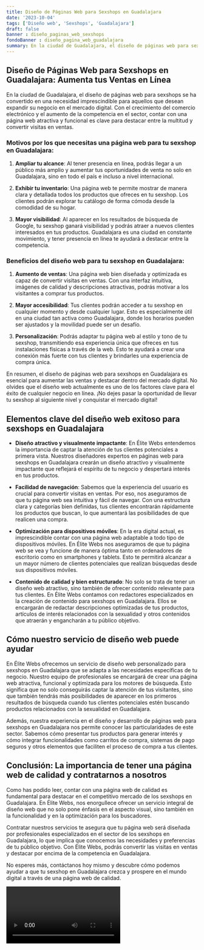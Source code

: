 ```yaml
---
title: Diseño de Páginas Web para Sexshops en Guadalajara
date: '2023-10-04'
tags: ['Diseño web', 'Sexshops', 'Guadalajara']
draft: false
banner : diseño_paginas_web_sexshops
fondoBanner : diseño_pagina_web_guadalajara
summary: En la ciudad de Guadalajara, el diseño de páginas web para sexshops se ha convertido en una necesidad imprescindible para aquellos que desean expandir su negocio en el mercado digital. Con el crecimiento del comercio electrónico y el aumento de la competencia en el sector, contar con una página web atractiva y funcional es clave para destacar entre la multitud y convertir visitas en ventas.
---
```


## Diseño de Páginas Web para Sexshops en Guadalajara: Aumenta tus Ventas en Línea

En la ciudad de Guadalajara, el diseño de páginas web para sexshops se ha convertido en una necesidad imprescindible para aquellos que desean expandir su negocio en el mercado digital. Con el crecimiento del comercio electrónico y el aumento de la competencia en el sector, contar con una página web atractiva y funcional es clave para destacar entre la multitud y convertir visitas en ventas.

### Motivos por los que necesitas una página web para tu sexshop en Guadalajara:

1. **Ampliar tu alcance**: Al tener presencia en línea, podrás llegar a un público más amplio y aumentar tus oportunidades de venta no solo en Guadalajara, sino en todo el país e incluso a nivel internacional.

2. **Exhibir tu inventario**: Una página web te permite mostrar de manera clara y detallada todos los productos que ofreces en tu sexshop. Los clientes podrán explorar tu catálogo de forma cómoda desde la comodidad de su hogar.

3. **Mayor visibilidad**: Al aparecer en los resultados de búsqueda de Google, tu sexshop ganará visibilidad y podrás atraer a nuevos clientes interesados en tus productos. Guadalajara es una ciudad en constante movimiento, y tener presencia en línea te ayudará a destacar entre la competencia.

### Beneficios del diseño web para tu sexshop en Guadalajara:

1. **Aumento de ventas**: Una página web bien diseñada y optimizada es capaz de convertir visitas en ventas. Con una interfaz intuitiva, imágenes de calidad y descripciones atractivas, podrás motivar a los visitantes a comprar tus productos.

2. **Mayor accesibilidad**: Tus clientes podrán acceder a tu sexshop en cualquier momento y desde cualquier lugar. Esto es especialmente útil en una ciudad tan activa como Guadalajara, donde los horarios pueden ser ajustados y la movilidad puede ser un desafío.

3. **Personalización**: Podrás adaptar tu página web al estilo y tono de tu sexshop, transmitiendo esa experiencia única que ofreces en tus instalaciones físicas a través de la web. Esto te ayudará a crear una conexión más fuerte con tus clientes y brindarles una experiencia de compra única.

En resumen, el diseño de páginas web para sexshops en Guadalajara es esencial para aumentar las ventas y destacar dentro del mercado digital. No olvides que el diseño web actualmente es uno de los factores clave para el éxito de cualquier negocio en línea. ¡No dejes pasar la oportunidad de llevar tu sexshop al siguiente nivel y conquistar el mercado digital!

<GifSeo />

<Cta />

## Elementos clave del diseño web exitoso para sexshops en Guadalajara

- **Diseño atractivo y visualmente impactante**: En Élite Webs entendemos la importancia de captar la atención de tus clientes potenciales a primera vista. Nuestros diseñadores expertos en páginas web para sexshops en Guadalajara crearán un diseño atractivo y visualmente impactante que reflejará el espíritu de tu negocio y despertará interés en tus productos.

- **Facilidad de navegación**: Sabemos que la experiencia del usuario es crucial para convertir visitas en ventas. Por eso, nos aseguramos de que tu página web sea intuitiva y fácil de navegar. Con una estructura clara y categorías bien definidas, tus clientes encontrarán rápidamente los productos que buscan, lo que aumentará las posibilidades de que realicen una compra.

- **Optimización para dispositivos móviles**: En la era digital actual, es imprescindible contar con una página web adaptable a todo tipo de dispositivos móviles. En Élite Webs nos aseguramos de que tu página web se vea y funcione de manera óptima tanto en ordenadores de escritorio como en smartphones y tablets. Esto te permitirá alcanzar a un mayor número de clientes potenciales que realizan búsquedas desde sus dispositivos móviles.

- **Contenido de calidad y bien estructurado**: No solo se trata de tener un diseño web atractivo, sino también de ofrecer contenido relevante para tus clientes. En Élite Webs contamos con redactores especializados en la creación de contenido para sexshops en Guadalajara. Ellos se encargarán de redactar descripciones optimizadas de tus productos, artículos de interés relacionados con la sexualidad y otros contenidos que atraerán y engancharán a tu público objetivo.

## Cómo nuestro servicio de diseño web puede ayudar

En Élite Webs ofrecemos un servicio de diseño web personalizado para sexshops en Guadalajara que se adapta a las necesidades específicas de tu negocio. Nuestro equipo de profesionales se encargará de crear una página web atractiva, funcional y optimizada para los motores de búsqueda. Esto significa que no solo conseguirás captar la atención de tus visitantes, sino que también tendrás más posibilidades de aparecer en los primeros resultados de búsqueda cuando tus clientes potenciales estén buscando productos relacionados con la sexualidad en Guadalajara.

Además, nuestra experiencia en el diseño y desarrollo de páginas web para sexshops en Guadalajara nos permite conocer las particularidades de este sector. Sabemos cómo presentar tus productos para generar interés y cómo integrar funcionalidades como carritos de compra, sistemas de pago seguros y otros elementos que faciliten el proceso de compra a tus clientes.

## Conclusión: La importancia de tener una página web de calidad y contratarnos a nosotros

Como has podido leer, contar con una página web de calidad es fundamental para destacar en el competitivo mercado de los sexshops en Guadalajara. En Élite Webs, nos enorgullece ofrecer un servicio integral de diseño web que no solo pone énfasis en el aspecto visual, sino también en la funcionalidad y en la optimización para los buscadores.

Contratar nuestros servicios te asegura que tu página web será diseñada por profesionales especializados en el sector de los sexshops en Guadalajara, lo que implica que conocemos las necesidades y preferencias de tu público objetivo. Con Élite Webs, podrás convertir las visitas en ventas y destacar por encima de la competencia en Guadalajara.

No esperes más, contáctanos hoy mismo y descubre cómo podemos ayudar a que tu sexshop en Guadalajara crezca y prospere en el mundo digital a través de una página web de calidad.

<Video />

<CtaBot job='Sexshops' city='Guadalajara'/>

<Gmaps query='Guadalajara+españa+maps' />